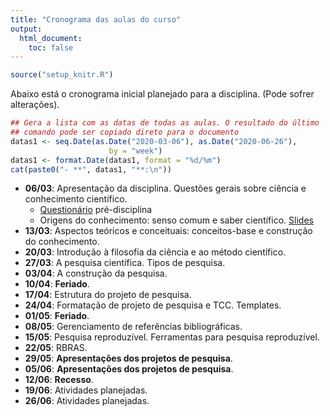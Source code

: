 ```yaml
---
title: "Cronograma das aulas do curso"
output:
  html_document:
    toc: false
---
```


```r
source("setup_knitr.R")
```

Abaixo está o cronograma inicial planejado para a disciplina. (Pode
sofrer alterações).

```r
## Gera a lista com as datas de todas as aulas. O resultado do último
## comando pode ser copiado direto para o documento
datas1 <- seq.Date(as.Date("2020-03-06"), as.Date("2020-06-26"),
                      by = "week")
datas1 <- format.Date(datas1, format = "%d/%m")
cat(paste0("- **", datas1, "**:\n"))
```

- **06/03**: Apresentação da disciplina. Questões gerais sobre ciência e
  conhecimento científico.
  - [Questionário](https://forms.gle/32Be2J9jDyh1EXnd6) pré-disciplina
  - Origens do conhecimento: senso comum e saber científico.
    [Slides](slides/00_Intro.html)
- **13/03**: Aspectos teóricos e conceituais: conceitos-base e
  construção do conhecimento.
- **20/03**: Introdução à filosofia da ciência e ao método científico.
- **27/03**: A pesquisa científica. Tipos de pesquisa.
- **03/04**: A construção da pesquisa.
- **10/04**: **Feriado**.
- **17/04**: Estrutura do projeto de pesquisa.
- **24/04**: Formatação de projeto de pesquisa e TCC. Templates.
- **01/05**: **Feriado**.
- **08/05**: Gerenciamento de referências bibliográficas.
- **15/05**: Pesquisa reproduzível. Ferramentas para pesquisa
  reproduzível.
- **22/05**: RBRAS.
- **29/05**: **Apresentações dos projetos de pesquisa**.
- **05/06**: **Apresentações dos projetos de pesquisa**.
- **12/06**: **Recesso**.
- **19/06**: Atividades planejadas.
- **26/06**: Atividades planejadas.

<!---
- **06/03**: Apresentação da disciplina. Questões gerais sobre ciência e
  método científico.
- **13/03**: Aspectos teóricos e conceituais: conceitos-base e
  construção do conhecimento.
- **20/03**: Introdução à filosofia da ciência e ao método científico.
- **27/03**: A pesquisa científica. Tipos de pesquisa.
- **03/04**: A construção da pesquisa.
- **10/04**: **Feriado**.
- **17/04**: Artigos científicos: leitura, redação e avaliação.
- **24/04**: **Apresentação de artigos científicos**.
- **01/05**: **Feriado**.
- **08/05**: Estrutura do projeto de pesquisa.
- **15/05**: Formatação de projeto de pesquisa e TCC. Templates.
- **22/05**: RBRAS.
- **29/05**: Gerenciamento de referências bibliográficas. Mendeley e
  inserção no texto.
- **05/06**: Pesquisa reproduzível. Ferramentas para pesquisa
  reproduzível.
- **12/06**: **Recesso**.
- **19/06**: **Apresentações dos projetos de pesquisa**.
- **26/06**: **Apresentações dos projetos de pesquisa**.
--->

<!---
- **PARTE I**
- **22/02**: Apresentação da disciplina. Importância da técnica em pesquisa.
  [A história do pontiac e sorvete de baunilha](https://www.youtube.com/watch?v=ZY1IOEOy4HY)
- **01/03**: Capitulo 1 [Slides](slides/topicos_cap1.pdf)
- **08/03**: Capitulo 2 [Slides](slides/topicos_cap2.pdf)
- **15/03**: Capitulo 3 [Slides](slides/topicos_cap3.pdf)
- **22/03**: Capitulo 4 e 5 [Slides](slides/topicos_cap4e5.pdf)
- **29/03**: Apresentações de artigos
- **PARTE II**
- **05/04**: Apresentações de artigos
- **12/04**: Valor p e teste de hipóteses
- **19/04**: **Feriado.**
- **26/04**:
- **03/05**:
- **10/05**:
- **PARTE III**
- **17/05**: Referências bibliográficas. Usando programas gerenciadores
  de referências. Template para TCC.
  - Projeto de pesquisa. [Slides](slides/projeto-pesquisa.html).
  - Gestão de referências bibliográficas com Mendeley.
    [Slides](slides/mendeley.html).
- **24/05**: Pesquisa reproduzível. Ferramentas para pesquisa
  reproduzível.
  - [Slides](http://leg.ufpr.br/~fernandomayer/pesqrep) sobre pesquisa
    reproduzível.
  - [Arquivos](misc/Teste_knitr.zip) do knitr feitos em sala usando
    [code
    externalization](https://yihui.name/knitr/demo/externalization/)
    (para uso no ShareLatex).
- **31/05**: Apresentações de artigos reproduzíveis. Sistemas
  controladores de versões.
  - [Git-rautu](https://github.com/fernandomayer/git-rautu):
    configuração e comandos básicos do Git.
  - [Version control with
    git](http://swcarpentry.github.io/git-novice/): curso do Software
    Carpentry.
  - Como configurar o [git para usar dentro do
    RStudio](http://swcarpentry.github.io/git-novice/14-supplemental-rstudio/index.html).
- **07/06**: Apresentações dos projetos de pesquisa.
  - André, Maike, Luan e Dennis, Gustavo.
- **14/06**: Apresentações dos projetos de pesquisa.
  - Thays, Rafael e Laís, Mateus, Ananda, Rafael e Igor.
- **21/06**: **Feriado.**
--->
